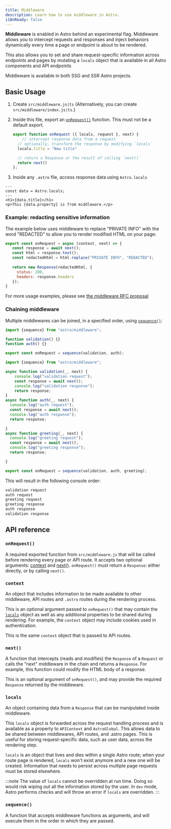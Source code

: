```yaml
---
title: Middleware
description: Learn how to use middleware in Astro.
i18nReady: false
---
```


**Middleware** is enabled in Astro behind an experimental flag. Middleware allows you to intercept requests and responses and inject behaviors dynamically every time a page or endpoint is about to be rendered. 

This also allows you to set and share request-specific information across endpoints and pages by mutating a `locals` object that is available in all Astro components and API endpoints

Middleware is available in both SSG and SSR Astro projects.

## Basic Usage

1. Create `src/middleware.js|ts` (Alternatively, you can create `src/middleware/index.js|ts`.)

2. Inside this file, export an [`onRequest()`](#onrequest) function. This must not be a default export.

    ```js title="src/middleware.js"
    export function onRequest ({ locals, request }, next) {
        // intercept response data from a request
      // optionally, transform the response by modifying `locals`
      locals.title = "New title"

      // return a Response or the result of calling `next()`
      return next()
    };
    ```

3. Inside any `.astro` file, access response data using `Astro.locals`

```astro title="src/components/Component.astro"
---
const data = Astro.locals;
---
<h1>{data.title}</h1>
<p>This {data.property} is from middleware.</p>

```
### Example: redacting sensitive information

The example below uses middleware to replace "PRIVATE INFO" with the word "REDACTED" to allow you to render modified HTML on your page:

```js
export const onRequest = async (context, next) => {
   const response = await next();
   const html = response.text();
   const redactedHtml = html.replace("PRIVATE INFO", "REDACTED");
   
   return new Response(redactedHtml, {
     status: 200,
     headers: response.headers
   });
}
```
For more usage examples, please see [the middleware RFC proposal](https://github.com/withastro/roadmap/blob/rfc/stage-3-middleware/proposals/0032-middleware-api.md#middleware-workflow-and-examples)

### Chaining middleware

Multiple middlewares can be joined, in a specified order, using [`sequence()`](#sequence):

```js title="src/middleware.js"
import {sequence} from "astro/middleware";

function validation() {}
function auth() {}

export const onRequest = sequence(validation, auth);
```

```js
import {sequence} from "astro/middleware";

async function validation(_, next) {
    console.log("validation request");
    const response = await next();
    console.log("validation response");
    return response;
}
async function auth(_, next) {
  console.log("auth request");
  const response = await next();
  console.log("auth response");
  return response;

}
async function greeting(_, next) {
  console.log("greeting request");
  const response = await next();
  console.log("greeting response");
  return response;

}

export const onRequest = sequence(validation, auth, greeting);
```

This will result in the following console order:

```sh
validation request
auth request
greeting request
greeting response
auth response
validation response
```

## API reference

### `onRequest()`

A required exported function from `src/middleware.js` that will be called before rendering every page or API route. It accepts two optional arguments: [context](#context) and [next()](#next). `onRequest()` must return a `Response`: either directly, or by calling `next()`.

### `context`

An object that includes information to be made available to other middleware, API routes and `.astro` routes during the rendering process.

This is an optional argument passed to `onRequest()` that may contain the [`locals`](#locals) object as well as any additional properties to be shared during rendering. For example, the `context` object may include cookies used in authentication.

This is the same `context` object that is passed to API routes.

### `next()`

A function that intercepts (reads and modifies) the `Response` of a `Request` or calls the "next" middleware in the chain and returns a `Response`. For example, this function could modify the HTML body of a response.

This is an optional argument of `onRequest()`, and may provide the required `Response` returned by the middleware.

### `locals`
An object containing data from a `Response` that can be manipulated inside middleware. 

This `locals` object is forwarded across the request handling process and is available as a property to `APIContext` and `AstroGlobal`. This allows data to be shared between middlewares, API routes, and .astro pages. This is useful for storing request-specific data, such as user data, across the rendering step.

`locals` is an object that lives and dies within a single Astro route; when your route page is rendered, `locals` won't exist anymore and a new one will be created. Information that needs to persist across multiple page requests must be stored elsewhere.

:::note
The value of `locals` cannot be overridden at run time. Doing so would risk wiping out all the information stored by the user.  In `dev` mode, Astro performs checks and will throw an error if `locals` are overridden.
:::

### `sequence()`

A function that accepts middleware functions as arguments, and will execute them in the order in which they are passed.
